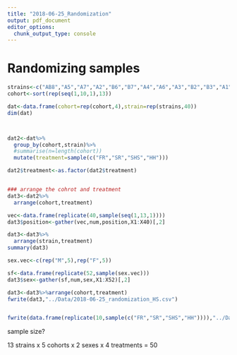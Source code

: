 ```yaml
---
title: "2018-06-25_Randomization"
output: pdf_document
editor_options: 
  chunk_output_type: console
---
```


# Randomizing samples

```r

strains<-c("AB8","A5","A7","A2","B6","B7","A4","A6","A3","B2","B3","A1","B4")
cohort<-sort(rep(seq(1,10,1),13))

dat<-data.frame(cohort=rep(cohort,4),strain=rep(strains,40))
dim(dat)



dat2<-dat%>%
  group_by(cohort,strain)%>%
  #summarise(n=length(cohort))
  mutate(treatment=sample(c("FR","SR","SHS","HH")))

dat2$treatment<-as.factor(dat2$treatment)


### arrange the cohrot and treatment
dat3<-dat2%>%
  arrange(cohort,treatment)

vec<-data.frame(replicate(40,sample(seq(1,13,1))))
dat3$position<-gather(vec,num,position,X1:X40)[,2]

dat3<-dat3%>%
  arrange(strain,treatment)
summary(dat3)

sex.vec<-c(rep("M",5),rep("F",5))

sf<-data.frame(replicate(52,sample(sex.vec)))
dat3$sex<-gather(sf,num,sex,X1:X52)[,2]

dat3<-dat3%>%arrange(cohort,treatment)
fwrite(dat3,"../Data/2018-06-25_randomization_HS.csv")


fwrite(data.frame(replicate(10,sample(c("FR","SR","SHS","HH")))),"../Data/2018-06-25_treatment_randomization.csv")

```

sample size? 

13 strains x 5 cohorts x 2 sexes x 4 treatments  = 50 